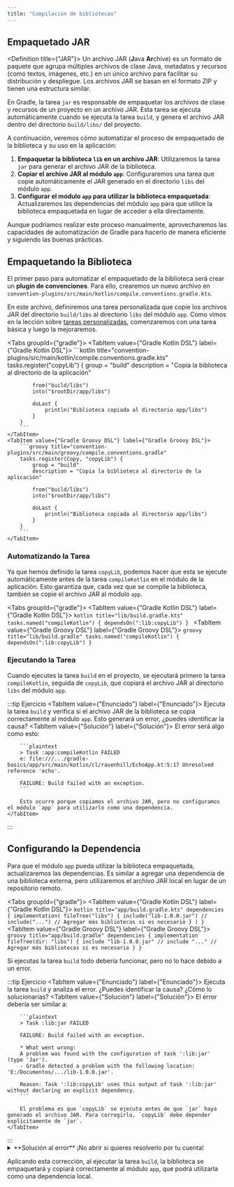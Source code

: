 ```yaml
---
title: "Compilación de bibliotecas"
---
```


<ReadingTime />

## Empaquetado JAR

<Definition title={"JAR"}>
    Un archivo JAR (**J**ava **Ar**chive) es un formato de paquete que agrupa múltiples archivos de clase Java, metadatos y recursos (como textos, imágenes, etc.) en un único archivo para facilitar su distribución y despliegue. Los archivos JAR se basan en el formato ZIP y tienen una estructura similar.
</Definition>

En Gradle, la tarea `jar` es responsable de empaquetar los archivos de clase y recursos de un proyecto en un archivo JAR. Esta tarea se ejecuta automáticamente cuando se ejecuta la tarea `build`, y genera el archivo JAR dentro del directorio `build/libs/` del proyecto.

A continuación, veremos cómo automatizar el proceso de empaquetado de la biblioteca y su uso en la aplicación:

1. **Empaquetar la biblioteca `lib` en un archivo JAR**: Utilizaremos la tarea `jar` para generar el archivo JAR de la biblioteca.
2. **Copiar el archivo JAR al módulo `app`**: Configuraremos una tarea que copie automáticamente el JAR generado en el directorio `libs` del módulo `app`.
3. **Configurar el módulo `app` para utilizar la biblioteca empaquetada**: Actualizaremos las dependencias del módulo `app` para que utilice la biblioteca empaquetada en lugar de acceder a ella directamente.

Aunque podríamos realizar este proceso manualmente, aprovecharemos las capacidades de automatización de Gradle para hacerlo de manera eficiente y siguiendo las buenas prácticas.

## Empaquetando la Biblioteca

El primer paso para automatizar el empaquetado de la biblioteca será crear un **plugin de convenciones**. Para ello, crearemos un nuevo archivo en `convention-plugins/src/main/kotlin/compile.conventions.gradle.kts`.

En este archivo, definiremos una tarea personalizada que copie los archivos JAR del directorio `build/libs` al directorio `libs` del módulo `app`. Como vimos en la lección sobre [tareas personalizadas](../tasks/custom#tareas-basadas-en-otras-tareas), comenzaremos con una tarea básica y luego la mejoraremos.

<Tabs groupId={"gradle"}>
    <TabItem value={"Gradle Kotlin DSL"} label={"Gradle Kotlin DSL"}>
        ```kotlin title="convention-plugins/src/main/kotlin/compile.conventions.gradle.kts"
        tasks.register<Copy>("copyLib") {
            group = "build"
            description = "Copia la biblioteca al directorio de la aplicación"

            from("build/libs")
            into("$rootDir/app/libs")

            doLast {
                println("Biblioteca copiada al directorio app/libs")
            }
        }
        ```
    </TabItem>
    <TabItem value={"Gradle Groovy DSL"} label={"Gradle Groovy DSL"}>
        ```groovy title="convention-plugins/src/main/groovy/compile.conventions.gradle"
        tasks.register(Copy, "copyLib") {
            group = "build"
            description = "Copia la biblioteca al directorio de la aplicación"

            from("build/libs")
            into("$rootDir/app/libs")

            doLast {
                println("Biblioteca copiada al directorio app/libs")
            }
        }
        ```
    </TabItem>
</Tabs>

### Automatizando la Tarea

Ya que hemos definido la tarea `copyLib`, podemos hacer que esta se ejecute automáticamente antes de la tarea `compileKotlin` en el módulo de la aplicación. Esto garantiza que, cada vez que se compile la biblioteca, también se copie el archivo JAR al módulo `app`.

<Tabs groupId={"gradle"}>
    <TabItem value={"Gradle Kotlin DSL"} label={"Gradle Kotlin DSL"}>
        ```kotlin title="lib/build.gradle.kts"
        tasks.named("compileKotlin") {
            dependsOn(":lib:copyLib")
        }
        ```
    </TabItem>
    <TabItem value={"Gradle Groovy DSL"} label={"Gradle Groovy DSL"}>
        ```groovy title="lib/build.gradle"
        tasks.named("compileKotlin") {
            dependsOn(":lib:copyLib")
        }
        ```
    </TabItem>
</Tabs>

### Ejecutando la Tarea

Cuando ejecutes la tarea `build` en el proyecto, se ejecutará primero la tarea `compileKotlin`, seguida de `copyLib`, que copiará el archivo JAR al directorio `libs` del módulo `app`.

:::tip Ejercicio
<Tabs>
    <TabItem value={"Enunciado"} label={"Enunciado"}>
        Ejecuta la tarea `build` y verifica si el archivo JAR de la biblioteca se copia correctamente al módulo `app`. Esto generará un error, ¿puedes identificar la causa?
    </TabItem>
    <TabItem value={"Solución"} label={"Solución"}>
        El error será algo como esto:

        ```plaintext
        > Task :app:compileKotlin FAILED
        e: file:///.../gradle-basics/app/src/main/kotlin/cl/ravenhill/EchoApp.kt:5:17 Unresolved reference 'echo'.

        FAILURE: Build failed with an exception.
        ```

        Esto ocurre porque copiamos el archivo JAR, pero no configuramos el módulo `app` para utilizarlo como una dependencia.
    </TabItem>
</Tabs>
:::

## Configurando la Dependencia

Para que el módulo `app` pueda utilizar la biblioteca empaquetada, actualizaremos las dependencias. Es similar a agregar una dependencia de una biblioteca externa, pero utilizaremos el archivo JAR local en lugar de un repositorio remoto.

<Tabs groupId={"gradle"}>
    <TabItem value={"Gradle Kotlin DSL"} label={"Gradle Kotlin DSL"}>
        ```kotlin title="app/build.gradle.kts"
        dependencies {
            implementation(
                fileTree("libs") {
                    include("lib-1.0.0.jar")
                    // include("...") // Agregar más bibliotecas si es necesario
                }
            )
        }
        ```
    </TabItem>
    <TabItem value={"Gradle Groovy DSL"} label={"Gradle Groovy DSL"}>
        ```groovy title="app/build.gradle"
        dependencies {
            implementation fileTree(dir: "libs") {
                include "lib-1.0.0.jar"
                // include "..." // Agregar más bibliotecas si es necesario
            }
        }
        ```
    </TabItem>
</Tabs>

Si ejecutas la tarea `build` todo debería funcionar, pero no lo hace debido a un error.

:::tip Ejercicio
<Tabs>
    <TabItem value={"Enunciado"} label={"Enunciado"}>
        Ejecuta la tarea `build` y analiza el error. ¿Puedes identificar la causa? ¿Cómo lo solucionarías?
    </TabItem>
    <TabItem value={"Solución"} label={"Solución"}>
        El error debería ser similar a:

        ```plaintext
        > Task :lib:jar FAILED

        FAILURE: Build failed with an exception.

        * What went wrong:
        A problem was found with the configuration of task ':lib:jar' (type 'Jar').
        - Gradle detected a problem with the following location: 'E:/Documentos/.../lib-1.0.0.jar'.

        Reason: Task ':lib:copyLib' uses this output of task ':lib:jar' without declaring an explicit dependency.
        ```

        El problema es que `copyLib` se ejecuta antes de que `jar` haya generado el archivo JAR. Para corregirlo, `copyLib` debe depender explícitamente de `jar`.
    </TabItem>
</Tabs>
:::

<details>
    <summary>**Solución al error** ¡No abrir si quieres resolverlo por tu cuenta!</summary>

    El problema surge porque `copyLib` necesita que `jar` termine antes de ejecutarse. Gradle nos avisa que debemos hacer explícita la dependencia entre estas tareas.

    <Tabs groupId={"gradle"}>
        <TabItem value={"Gradle Kotlin DSL"} label={"Gradle Kotlin DSL"}>
            ```kotlin title="./convention-plugins/src/main/kotlin/compile.conventions.gradle.kts"
            tasks.named("copyLib") {
                dependsOn("jar")
            }
            ```
        </TabItem>
        <TabItem value={"Gradle Groovy DSL"} label={"Gradle Groovy DSL"}>
            ```groovy title="lib/build.gradle"
            tasks.named("copyLib") {
                dependsOn("jar")
            }
            ```
        </TabItem>
    </Tabs>
</details>

Aplicando esta corrección, al ejecutar la tarea `build`, la biblioteca se empaquetará y copiará correctamente al módulo `app`, que podrá utilizarla como una dependencia local.

